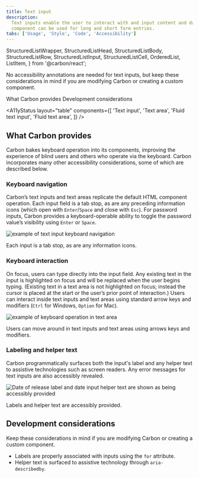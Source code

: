 ```yaml
---
title: Text input
description:
  Text inputs enable the user to interact with and input content and data. This
  component can be used for long and short form entries.
tabs: ['Usage', 'Style', 'Code', 'Accessibility']
---
```



  StructuredListWrapper,
  StructuredListHead,
  StructuredListBody,
  StructuredListRow,
  StructuredListInput,
  StructuredListCell,
  OrderedList,
  ListItem,
} from '@carbon/react';

<PageDescription>

No accessibility annotations are needed for text inputs, but keep these
considerations in mind if you are modifying Carbon or creating a custom
component.

</PageDescription>

<AnchorLinks>

<AnchorLink>What Carbon provides</AnchorLink>
<AnchorLink>Development considerations</AnchorLink>

</AnchorLinks>

<A11yStatus
  layout="table"
  components={[
    'Text input',
    'Text area',
    'Fluid text input',
    'Fluid text area',
  ]}
/>

## What Carbon provides

Carbon bakes keyboard operation into its components, improving the experience of
blind users and others who operate via the keyboard. Carbon incorporates many
other accessibility considerations, some of which are described below.

### Keyboard navigation

Carbon’s text inputs and text areas replicate the default HTML component
operation. Each input field is a tab stop, as are any preceding information
icons (which open with `Enter`/`Space` and close with `Esc`). For password
inputs, Carbon provides a keyboard-operable ability to toggle the password
value’s visibility using `Enter` or `Space`.

<Row>
<Column colLg={8}>

![example of text input keyboard navigation](images/text-input-accessibility-1.png)

<Caption>Each input is a tab stop, as are any information icons.</Caption>

</Column>
</Row>

### Keyboard interaction

On focus, users can type directly into the input field. Any existing text in the
input is highlighted on focus and will be replaced when the user begins typing.
(Existing text in a text area is not highlighted on focus; instead the cursor is
placed at the start or the user’s prior point of interaction.) Users can
interact inside text inputs and text areas using standard arrow keys and
modifiers (`Ctrl` for Windows, `Option` for Mac).

<Row>
<Column colLg={8}>

![example of keyboard operation in text area](images/text-input-accessibility-2.png)

<Caption>
  Users can move around in text inputs and text areas using arrows keys and
  modifiers.
</Caption>

</Column>
</Row>

### Labeling and helper text

Carbon programmatically surfaces both the input's label and any helper text to
assistive technologies such as screen readers. Any error messages for text
inputs are also accessibly revealed.

<Row>
<Column colLg={8}>

![Date of release label and date input helper text are shown as being accessibly provided](images/text-input-accessibility-3.png)

<Caption>Labels and helper text are accessibly provided.</Caption>

</Column>
</Row>

## Development considerations

Keep these considerations in mind if you are modifying Carbon or creating a
custom component.

- Labels are properly associated with inputs using the `for` attribute.
- Helper text is surfaced to assistive technology through `aria-describedby`.
